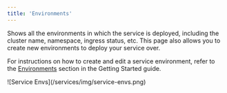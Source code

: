 ```yaml
---
title: 'Environments'
---
```


Shows all the environments in which the service is deployed, including the cluster name, namespace, ingress status, etc.
This page also allows you to create new environments to deploy your service over. 

For instructions on how to create and edit a service environment, refer to the [Environments](/getting-started/create-service) section in the Getting Started guide.

<Frame>
![Service Envs](/services/img/service-envs.png) 
</Frame>